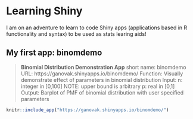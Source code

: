 
# Learning Shiny

I am on an adventure to learn to code Shiny apps (applications based in R functionality and syntax) to be used as stats learing aids!

## My first app: binomdemo

> **Binomial Distribution Demonstration App**
short name: binomdemo
URL: https://ganovak.shinyapps.io/binomdemo/
Function:
  Visually demonstrate effect of parameters in binomial distribution
Input:
  n: integer in [0,100] NOTE: upper bound is arbitrary
  p: real in [0,1]
Output:
  Barplot of PMF of binomial distribution with user specified parameters

```r
knitr::include_app("https://ganovak.shinyapps.io/binomdemo/")
```

